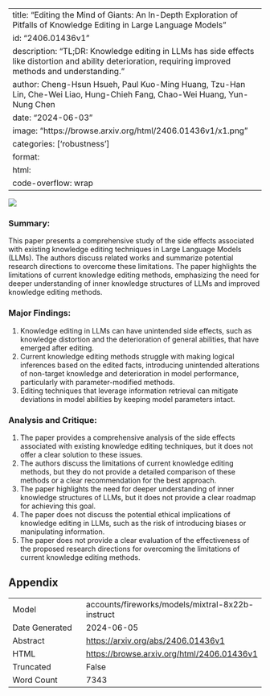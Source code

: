
---
title: "Editing the Mind of Giants: An In-Depth Exploration of Pitfalls of Knowledge Editing in Large Language Models"
id: "2406.01436v1"
description: "TL;DR: Knowledge editing in LLMs has side effects like distortion and ability deterioration, requiring improved methods and understanding."
author: Cheng-Hsun Hsueh, Paul Kuo-Ming Huang, Tzu-Han Lin, Che-Wei Liao, Hung-Chieh Fang, Chao-Wei Huang, Yun-Nung Chen
date: "2024-06-03"
image: "https://browse.arxiv.org/html/2406.01436v1/x1.png"
categories: ['robustness']
format:
  html:
    code-overflow: wrap
---

![](https://browse.arxiv.org/html/2406.01436v1/x1.png)

### Summary:

This paper presents a comprehensive study of the side effects associated with existing knowledge editing techniques in Large Language Models (LLMs). The authors discuss related works and summarize potential research directions to overcome these limitations. The paper highlights the limitations of current knowledge editing methods, emphasizing the need for deeper understanding of inner knowledge structures of LLMs and improved knowledge editing methods.

### Major Findings:

1. Knowledge editing in LLMs can have unintended side effects, such as knowledge distortion and the deterioration of general abilities, that have emerged after editing.
2. Current knowledge editing methods struggle with making logical inferences based on the edited facts, introducing unintended alterations of non-target knowledge and deterioration in model performance, particularly with parameter-modified methods.
3. Editing techniques that leverage information retrieval can mitigate deviations in model abilities by keeping model parameters intact.

### Analysis and Critique:

1. The paper provides a comprehensive analysis of the side effects associated with existing knowledge editing techniques, but it does not offer a clear solution to these issues.
2. The authors discuss the limitations of current knowledge editing methods, but they do not provide a detailed comparison of these methods or a clear recommendation for the best approach.
3. The paper highlights the need for deeper understanding of inner knowledge structures of LLMs, but it does not provide a clear roadmap for achieving this goal.
4. The paper does not discuss the potential ethical implications of knowledge editing in LLMs, such as the risk of introducing biases or manipulating information.
5. The paper does not provide a clear evaluation of the effectiveness of the proposed research directions for overcoming the limitations of current knowledge editing methods.

## Appendix

|          |          |
|----------|----------|
| Model     | accounts/fireworks/models/mixtral-8x22b-instruct       |
| Date Generated     | 2024-06-05       |
| Abstract | [https://arxiv.org/abs/2406.01436v1](https://arxiv.org/abs/2406.01436v1)        |
| HTML     | [https://browse.arxiv.org/html/2406.01436v1](https://browse.arxiv.org/html/2406.01436v1)       |
| Truncated       | False       |
| Word Count       | 7343       |
